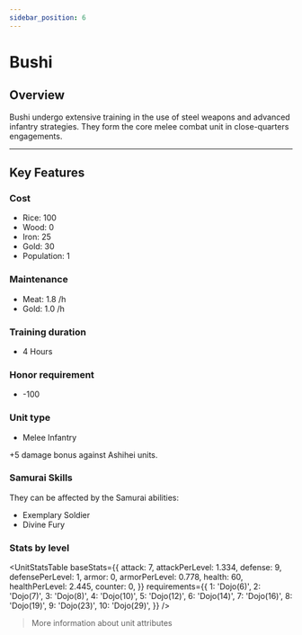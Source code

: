 ```yaml
---
sidebar_position: 6
---
```



# Bushi

## Overview

Bushi undergo extensive training in the use of steel weapons and advanced infantry strategies. They form the core melee combat unit in close-quarters engagements.

---

## Key Features

### Cost
- Rice: 100
- Wood: 0
- Iron: 25
- Gold: 30
- Population: 1

### Maintenance
- Meat: 1.8 /h
- Gold: 1.0 /h

### Training duration
- 4 Hours

### Honor requirement
- -100

### Unit type
- <Link to="../#melee-infantry">Melee Infantry</Link>

<Admonition type="tip" title="Special Effect – Supremacy of Steel">
  +5 damage bonus against Ashihei units.
</Admonition>

### Samurai Skills  
They can be affected by the Samurai abilities:  
- <Link to="../../samurais/charisma-skills#exemplary-soldier">Exemplary Soldier</Link>  
- <Link to="../../samurais/charisma-skills#divine-fury">Divine Fury</Link>

### Stats by level

<UnitStatsTable
  baseStats={{
    attack: 7,
    attackPerLevel: 1.334,
    defense: 9,
    defensePerLevel: 1,
    armor: 0,
    armorPerLevel: 0.778,
    health: 60,
    healthPerLevel: 2.445,
    counter: 0,
  }}
  requirements={{
    1: 'Dojo(6)',
    2: 'Dojo(7)',
    3: 'Dojo(8)',
    4: 'Dojo(10)',
    5: 'Dojo(12)',
    6: 'Dojo(14)',
    7: 'Dojo(16)',
    8: 'Dojo(19)',
    9: 'Dojo(23)',
    10: 'Dojo(29)',
  }}
/>

> <Link to="../#attributes">More information about unit attributes</Link>
